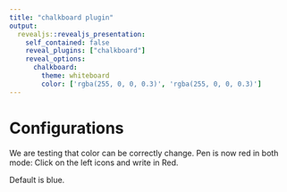 ```yaml
---
title: "chalkboard plugin"
output: 
  revealjs::revealjs_presentation:
    self_contained: false
    reveal_plugins: ["chalkboard"]
    reveal_options:
      chalkboard:
        theme: whiteboard
        color: ['rgba(255, 0, 0, 0.3)', 'rgba(255, 0, 0, 0.3)']
---
```


# Configurations

We are testing that color can be correctly change. 
Pen is now red in both mode: Click on the left icons and write in Red. 

Default is blue. 
